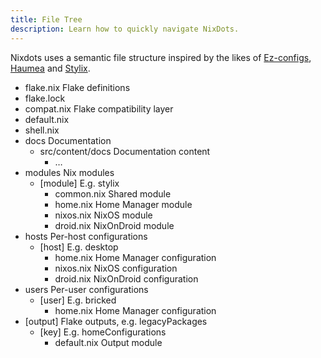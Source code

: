 ```yaml
---
title: File Tree
description: Learn how to quickly navigate NixDots.
---
```



Nixdots uses a semantic file structure inspired by the likes of [Ez-configs](https://github.com/ehllie/ez-configs), [Haumea](https://github.com/nix-community/haumea) and [Stylix](https://github.com/danth/stylix).

<FileTree>

- flake.nix Flake definitions
- flake.lock
- compat.nix Flake compatibility layer
- default.nix
- shell.nix
- docs Documentation
  - src/content/docs Documentation content
    - …
- modules Nix modules
  - [module] E.g. stylix
    - common.nix Shared module
    - home.nix Home Manager module
    - nixos.nix NixOS module
    - droid.nix NixOnDroid module
- hosts Per-host configurations
  - [host] E.g. desktop
    - home.nix Home Manager configuration
    - nixos.nix NixOS configuration
    - droid.nix NixOnDroid configuration
- users Per-user configurations
  - [user] E.g. bricked
    - home.nix Home Manager configuration
- [output] Flake outputs, e.g. legacyPackages
  - [key] E.g. homeConfigurations
    - default.nix Output module

</FileTree>
